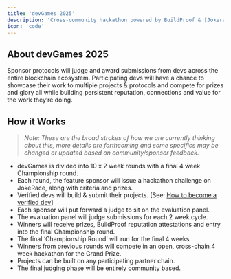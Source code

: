 ```yaml
---
title: 'devGames 2025'
description: 'Cross-community hackathon powered by BuildProof & [Jokerace](https://www.jokerace.io/).'
icon: 'code'
---
```


## About devGames 2025

Sponsor protocols will  judge and award submissions from devs across the entire blockchain ecosystem. Participating devs will have a chance to showcase their work to multiple projects & protocols and compete for prizes and glory all while building persistent reputation, connections and value for the work they’re doing.

## How it Works

> *Note: These are the broad strokes of how we are currently thinking about this, more details are forthcoming and some specifics may be changed or updated based on community/sponsor feedback.*

- devGames is divided into 10 x 2 week rounds with a final 4 week Championship round.
- Each round, the feature sponsor will issue a hackathon challenge on JokeRace, along with criteria and prizes.
- Verified devs will build & submit their projects. [See: [How to become a verified dev](/get-started/participate#becoming-a-verified-dev)]
- Each sponsor will put forward a judge to sit on the evaluation panel.
- The evaluation panel will judge submissions for each 2 week cycle.
- Winners will receive prizes, BuildProof reputation attestations and entry into the final Championship round.
- The final ‘Championship Round’ will run for the final 4 weeks
- Winners from previous rounds will compete in an open, cross-chain 4 week hackathon for the Grand Prize.
- Projects can be built on any participating partner chain.
- The final judging phase will be entirely community based.